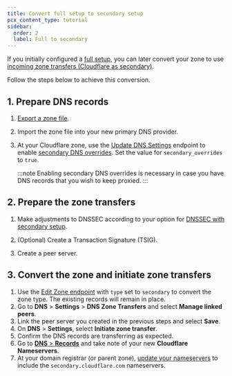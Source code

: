 ```yaml
---
title: Convert full setup to secondary setup
pcx_content_type: tutorial
sidebar:
  order: 2
  label: Full to secondary
---
```



If you initially configured a [full setup](/dns/zone-setups/full-setup/), you can later convert your zone to use [incoming zone transfers (Cloudflare as secondary)](/dns/zone-setups/zone-transfers/cloudflare-as-secondary/setup/).

<Render file="conversion-subdomain-setup-callout" />

Follow the steps below to achieve this conversion.

## 1. Prepare DNS records

1. [Export a zone file](/dns/manage-dns-records/how-to/import-and-export/#export-records).
2. Import the zone file into your new primary DNS provider.
3. At your Cloudflare zone, use the [Update DNS Settings](/api/operations/dns-settings-for-a-zone-update-dns-settings) endpoint to enable [secondary DNS overrides](/dns/zone-setups/zone-transfers/cloudflare-as-secondary/proxy-traffic/). Set the value for `secondary_overrides` to `true`.

    :::note
    Enabling secondary DNS overrides is necessary in case you have DNS records that you wish to keep <GlossaryTooltip term="proxy status" link="/dns/manage-dns-records/reference/proxied-dns-records/">proxied</GlossaryTooltip>.
    :::

## 2. Prepare the zone transfers

1. Make adjustments to DNSSEC according to your option for [DNSSEC with secondary setup](/dns/zone-setups/zone-transfers/cloudflare-as-secondary/dnssec-for-secondary/).
2. (Optional) Create a Transaction Signature (TSIG).

    <Render file="tsig-definition" />

    <Tabs syncKey="dashPlusAPI"> <TabItem label="Dashboard">

    <Render file="tsig-create-dash" />

    </TabItem> <TabItem label="API">

    <Render file="tsig-create-api" />

    </TabItem> </Tabs>

3. Create a peer server.

    <Render file="create-peer-server" />

## 3. Convert the zone and initiate zone transfers

1. Use the [Edit Zone endpoint](/api/operations/zones-0-patch) with `type` set to `secondary` to convert the zone type. The existing records will remain in place.
2. Go to **DNS** > **Settings** > **DNS Zone Transfers** and select **Manage linked peers**.
3. Link the peer server you created in the previous steps and select **Save**.
4. On  **DNS** > **Settings**, select **Initiate zone transfer**.
5. Confirm the DNS records are transferring as expected.
6. Go to [**DNS** > **Records**](https://dash.cloudflare.com/?to=/:account/:zone/dns/records) and take note of your new **Cloudflare Nameservers**.
7. At your domain registrar (or parent zone), [update your nameservers](/dns/nameservers/update-nameservers/) to include the `secondary.cloudflare.com` nameservers.